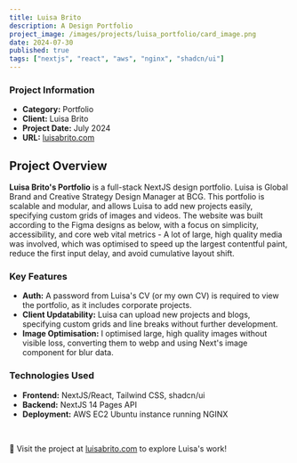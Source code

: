 ```yaml
---
title: Luisa Brito
description: A Design Portfolio
project_image: /images/projects/luisa_portfolio/card_image.png
date: 2024-07-30
published: true
tags: ["nextjs", "react", "aws", "nginx", "shadcn/ui"]
---
```


<div className="grid grid-cols-1 md:grid-cols-2">
    <AnimatedPhone screenBackgroundImage="/images/projects/luisa_portfolio/animated_mobile.png" navBackgroundImage="/images/projects/luisa_portfolio/animated_mobile_nav.png"/>
    <div>
        <h3>Project Information</h3>
        <ul>
            <li><strong>Category:</strong> Portfolio</li>
            <li><strong>Client:</strong> Luisa Brito</li>
            <li><strong>Project Date:</strong> July 2024</li>
            <li><strong>URL:</strong> <a href="https://luisabrito.com" target="_blank" className="text-[green] dark:text-[lightgreen]">luisabrito.com</a></li>
        </ul>
    </div>
</div>

## Project Overview
**Luisa Brito's Portfolio** is a full-stack NextJS design portfolio. Luisa is Global Brand and Creative Strategy Design Manager at BCG. This portfolio is scalable and modular, and allows Luisa to add new projects easily, specifying custom grids of images and videos. The website was built according to the Figma designs as below, with a focus on simplicity, accessibility, and core web vital metrics - A lot of large, high quality media was involved, which was optimised to speed up the largest contentful paint, reduce the first input delay, and avoid cumulative layout shift. 

### Key Features
- **Auth:** A password from Luisa's CV (or my own CV) is required to view the portfolio, as it includes corporate projects.
- **Client Updatability:** Luisa can upload new projects and blogs, specifying custom grids and line breaks without further development.
- **Image Optimisation:** I optimised large, high quality images without visible loss, converting them to webp and using Next's image component for blur data.

### Technologies Used
- **Frontend:** NextJS/React, Tailwind CSS, shadcn/ui
- **Backend:** NextJS 14 Pages API
- **Deployment:** AWS EC2 Ubuntu instance running NGINX

<br/>

🔗 Visit the project at [luisabrito.com](https://luisabrito.com) to explore Luisa's work!